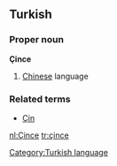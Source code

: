 ==Turkish==
===Proper noun===
'''Çince'''

# [[Chinese]] language

===Related terms===
*[[Çin]]

[[Category:Turkish language]]

[[nl:Çince]]
[[tr:çince]]